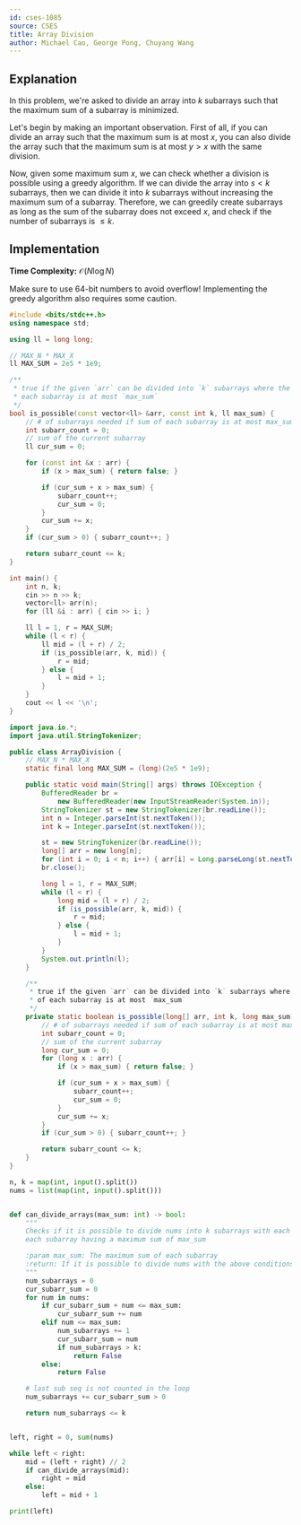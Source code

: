 ```yaml
---
id: cses-1085
source: CSES
title: Array Division
author: Michael Cao, George Pong, Chuyang Wang
---
```


## Explanation

In this problem, we're asked to divide an array into $k$ subarrays such that the
maximum sum of a subarray is minimized.

Let's begin by making an important observation. First of all, if you can divide
an array such that the maximum sum is at most $x$, you can also divide the array
such that the maximum sum is at most $y > x$ with the same division.

Now, given some maximum sum $x$, we can check whether a division is possible
using a greedy algorithm. If we can divide the array into $s < k$ subarrays,
then we can divide it into $k$ subarrays without increasing the maximum sum of a
subarray. Therefore, we can greedily create subarrays as long as the sum of the
subarray does not exceed $x$, and check if the number of subarrays is $\leq k$.

## Implementation

**Time Complexity:** $\mathcal{O}(N \log N)$

<Warning>

Make sure to use 64-bit numbers to avoid overflow!
Implementing the greedy algorithm also requires some caution.

</Warning>

<LanguageSection>
<CPPSection>

```cpp
#include <bits/stdc++.h>
using namespace std;

using ll = long long;

// MAX_N * MAX_X
ll MAX_SUM = 2e5 * 1e9;

/**
 * true if the given `arr` can be divided into `k` subarrays where the sum of
 * each subarray is at most `max_sum`
 */
bool is_possible(const vector<ll> &arr, const int k, ll max_sum) {
	// # of subarrays needed if sum of each subarray is at most max_sum
	int subarr_count = 0;
	// sum of the current subarray
	ll cur_sum = 0;

	for (const int &x : arr) {
		if (x > max_sum) { return false; }

		if (cur_sum + x > max_sum) {
			subarr_count++;
			cur_sum = 0;
		}
		cur_sum += x;
	}
	if (cur_sum > 0) { subarr_count++; }

	return subarr_count <= k;
}

int main() {
	int n, k;
	cin >> n >> k;
	vector<ll> arr(n);
	for (ll &i : arr) { cin >> i; }

	ll l = 1, r = MAX_SUM;
	while (l < r) {
		ll mid = (l + r) / 2;
		if (is_possible(arr, k, mid)) {
			r = mid;
		} else {
			l = mid + 1;
		}
	}
	cout << l << '\n';
}
```

</CPPSection>
<JavaSection>

```java
import java.io.*;
import java.util.StringTokenizer;

public class ArrayDivision {
	// MAX_N * MAX_X
	static final long MAX_SUM = (long)(2e5 * 1e9);

	public static void main(String[] args) throws IOException {
		BufferedReader br =
		    new BufferedReader(new InputStreamReader(System.in));
		StringTokenizer st = new StringTokenizer(br.readLine());
		int n = Integer.parseInt(st.nextToken());
		int k = Integer.parseInt(st.nextToken());

		st = new StringTokenizer(br.readLine());
		long[] arr = new long[n];
		for (int i = 0; i < n; i++) { arr[i] = Long.parseLong(st.nextToken()); }
		br.close();

		long l = 1, r = MAX_SUM;
		while (l < r) {
			long mid = (l + r) / 2;
			if (is_possible(arr, k, mid)) {
				r = mid;
			} else {
				l = mid + 1;
			}
		}
		System.out.println(l);
	}

	/**
	 * true if the given `arr` can be divided into `k` subarrays where the sum
	 * of each subarray is at most `max_sum`
	 */
	private static boolean is_possible(long[] arr, int k, long max_sum) {
		// # of subarrays needed if sum of each subarray is at most max_sum
		int subarr_count = 0;
		// sum of the current subarray
		long cur_sum = 0;
		for (long x : arr) {
			if (x > max_sum) { return false; }

			if (cur_sum + x > max_sum) {
				subarr_count++;
				cur_sum = 0;
			}
			cur_sum += x;
		}
		if (cur_sum > 0) { subarr_count++; }

		return subarr_count <= k;
	}
}
```

</JavaSection>
<PySection>

```py
n, k = map(int, input().split())
nums = list(map(int, input().split()))


def can_divide_arrays(max_sum: int) -> bool:
	"""
	Checks if it is possible to divide nums into k subarrays with each
	each subarray having a maximum sum of max_sum

	:param max_sum: The maximum sum of each subarray
	:return: If it is possible to divide nums with the above conditions.
	"""
	num_subarrays = 0
	cur_subarr_sum = 0
	for num in nums:
		if cur_subarr_sum + num <= max_sum:
			cur_subarr_sum += num
		elif num <= max_sum:
			num_subarrays += 1
			cur_subarr_sum = num
			if num_subarrays > k:
				return False
		else:
			return False

	# last sub seq is not counted in the loop
	num_subarrays += cur_subarr_sum > 0

	return num_subarrays <= k


left, right = 0, sum(nums)

while left < right:
	mid = (left + right) // 2
	if can_divide_arrays(mid):
		right = mid
	else:
		left = mid + 1

print(left)
```

</PySection>
</LanguageSection>
